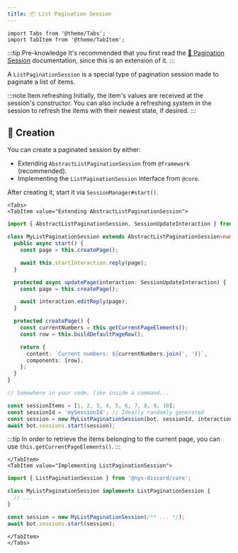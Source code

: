 ```yaml
---
title: 📦 List Pagination Session
---
```


```mdx-code-block
import Tabs from '@theme/Tabs';
import TabItem from '@theme/TabItem';
```

:::tip Pre-knowledge
It's recommended that you first read the [️🔢 Pagination Session](./pagination-session) documentation, since this is an extension of it.
:::

A `ListPaginationSession` is a special type of pagination session made to paginate a list of items.

:::note Item refreshing
Initially, the item's values are received at the session's constructor. You can also include a refreshing system in
the session to refresh the items with their newest state, if desired.
:::

## 👷 Creation

You can create a paginated session by either:

* Extending `AbstractListPaginationSession` from `@framework` (recommended).
* Implementing the `ListPaginationSession` interface from `@core`.

After creating it, start it via `SessionManager#start()`.

```mdx-code-block
<Tabs>
<TabItem value="Extending AbstractListPaginationSession">
```

```ts
import { AbstractListPaginationSession, SessionUpdateInteraction } from '@nyx-discord/framework';

class MyListPaginationSession extends AbstractListPaginationSession<number> {
  public async start() {
    const page = this.createPage();

    await this.startInteraction.reply(page);
  }

  protected async updatePage(interaction: SessionUpdateInteraction) {
    const page = this.createPage();

    await interaction.editReply(page);
  }

  protected createPage() {
    const currentNumbers = this.getCurrentPageElements();
    const row = this.buildDefaultPageRow();

    return {
      content: `Current numbers: ${currentNumbers.join(', ')}`,
      components: [row],
    };
  }
}

// Somewhere in your code, like inside a command...

const sessionItems = [1, 2, 3, 4, 5, 6, 7, 8, 9, 10];
const sessionId = 'mySessionId'; // Ideally randomly generated
const session = new MyListPaginationSession(bot, sessionId, interaction, sessionItems);
await bot.sessions.start(session);
```

:::tip
In order to retrieve the items belonging to the current page, you can use `this.getCurrentPageElements()`.
:::

```mdx-code-block
</TabItem>
<TabItem value="Implementing ListPaginationSession">
```

```ts
import { ListPaginationSession } from '@nyx-discord/core';

class MyListPaginationSession implements ListPaginationSession {
  // ...
}

const session = new MyListPaginationSession(/** ... */);
await bot.sessions.start(session);
```

```mdx-code-block
</TabItem>
</Tabs>
```
